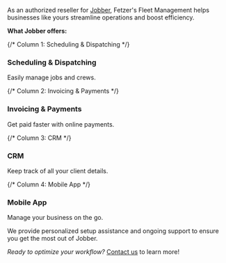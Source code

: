 As an authorized reseller for [Jobber](https://getjobber.com/), Fetzer's Fleet Management helps businesses like yours streamline operations and boost efficiency.

**What Jobber offers:**

<div className="grid grid-cols-1 md:grid-cols-2 gap-6" style={{ paddingBottom: '2em', width: '100%' }}>

  {/* Column 1: Scheduling & Dispatching */}
  <div
    className="shadow-md p-8 rounded-lg flex flex-col items-center text-center"
    style={{ backgroundColor: '#1f1f1f', paddingBottom: '1rem' }}
  >
    <div
      className="h-8 flex items-center justify-center bg-primary/10 rounded-full mb-6"
      style={{ marginBottom: '0.5em', marginTop: '1em' }}
    >
      <i className="ri-calendar-line ri-xl text-primary"></i>
    </div>
    <h3 className="heading text-l font-semibold mb-3">
      Scheduling & Dispatching
    </h3>
    <p>Easily manage jobs and crews.</p>
  </div>

  {/* Column 2: Invoicing & Payments */}
  <div
    className="shadow-md p-8 rounded-lg flex flex-col items-center text-center"
    style={{ backgroundColor: '#1f1f1f', paddingBottom: '1rem' }}
  >
    <div
      className="h-8 flex items-center justify-center bg-primary/10 rounded-full mb-6"
      style={{ marginBottom: '0.5em', marginTop: '1em' }}
    >
      <i className="ri-money-dollar-circle-line ri-xl text-primary"></i>
    </div>
    <h3 className="heading text-l font-semibold mb-3">
      Invoicing & Payments
    </h3>
    <p>Get paid faster with online payments.</p>
  </div>

  {/* Column 3: CRM */}
  <div
    className="shadow-md p-8 rounded-lg flex flex-col items-center text-center"
    style={{ backgroundColor: '#1f1f1f', paddingBottom: '1rem' }}
  >
    <div
      className="h-8 flex items-center justify-center bg-primary/10 rounded-full mb-6"
      style={{ marginBottom: '0.5em', marginTop: '1em' }}
    >
      <i className="ri-user-line ri-xl text-primary"></i>
    </div>
    <h3 className="heading text-l font-semibold mb-3">CRM</h3>
    <p>Keep track of all your client details.</p>
  </div>

  {/* Column 4: Mobile App */}
  <div
    className="shadow-md p-8 rounded-lg flex flex-col items-center text-center"
    style={{ backgroundColor: '#1f1f1f', paddingBottom: '1rem' }}
  >
    <div
      className="h-8 flex items-center justify-center bg-primary/10 rounded-full mb-6"
      style={{ marginBottom: '0.5em', marginTop: '1em' }}
    >
      <i className="ri-smartphone-line ri-xl text-primary"></i>
    </div>
    <h3 className="heading text-l font-semibold mb-3">Mobile App</h3>
    <p>Manage your business on the go.</p>
  </div>

</div>

We provide personalized setup assistance and ongoing support to ensure you get the most out of Jobber.

*Ready to optimize your workflow?* [Contact us](#) to learn more!